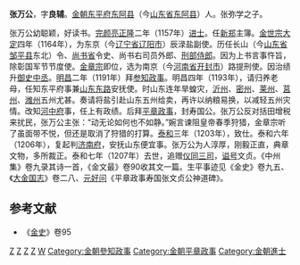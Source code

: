 '''张万公'''{{BD|？||1207年||}}，字'''良辅'''。[[金朝|金朝]][[东平府|东平府]][[东阿县|东阿县]]（今[[山东省|山东省]][[东阿县|东阿县]]）人。张弥学之子。

张万公幼聪颖，好读书。[[完颜亮|完颜亮]][[正隆|正隆]]二年（1157年）[[进士|进士]]。任[[新郑|新郑]]主簿。[[金世宗|金世宗]][[大定_(金朝)|大定]]四年（1164年），为东京（今[[辽宁省|辽宁省]][[辽阳市|辽阳市]]）辰渌盐副使。历任长山（今[[山东省|山东省]][[邹平县|邹平县]]东北）令、[[尚书省|尚书省]]令史、尚书右司员外郎、[[刑部侍郎|刑部侍郎]]。因为上书言事忤旨，除彰国军节节度使。[[金章宗|金章宗]]即位，选为南京（今[[河南省|河南省]][[开封市|开封市]]）路提刑使。因治绩升[[御史中丞|御史中丞]]。[[明昌|明昌]]二年（1191年）拜[[参知政事|参知政事]]。明昌四年（1193年），请归养老母，任知东平府事兼[[山东东路|山东东路]]安抚使。时山东连年旱蝗灾，[[沂州|沂州]]、[[密州|密州]]、[[莱州|莱州]]、[[莒州|莒州]]、[[潍州|潍州]]五州尤甚。奏请将盐引赴山东五州给卖，再许以纳粮易换，以减轻五州灾情。改知[[河中府|河中府]]事，任上有政绩。后拜[[平章政事|平章政事]]，封寿国公。张万公反对括田增税来扰民，张万公主张：“动无论如何也不如静。”婉言谏阻皇帝春季狩猎，金章宗听了虽面带不悦，但还是取消了狩猎的打算。[[泰和|泰和]]三年（1203年），致仕。泰和六年（1206年），复起判[[济南府|济南府]]，安抚山东便宜事。张万公为人淳厚，刚毅正直，典章文物，多所裁正。泰和七年（1207年）去世，追赠[[仪同三司|仪同三司]]，[[谥号|谥号]]文贞。《中州集》卷九录其诗一首，《金文最》卷90收其文一篇。生平事迹见《金史》卷九五、《[[大金国志|大金国志]]》卷二八、[[元好问|元好问]]《平章政事寿国张文贞公神道碑》。

== 参考文献 ==
*《[[金史|金史]]》卷95
[[Category:金朝官员|Z]]
[[Category:金朝国公|Z]]
[[Category:东阿人|Z]]
[[Category:谥文贞|Z]]
[[Category:张姓|W]]
[[Category:金朝參知政事|Category:金朝參知政事]]
[[Category:金朝平章政事|Category:金朝平章政事]]
[[Category:金朝進士|Category:金朝進士]]